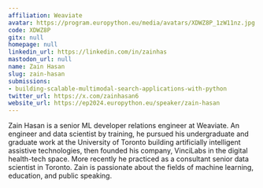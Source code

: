 ```yaml
---
affiliation: Weaviate
avatar: https://program.europython.eu/media/avatars/XDWZ8P_1zW11nz.jpg
code: XDWZ8P
gitx: null
homepage: null
linkedin_url: https://linkedin.com/in/zainhas
mastodon_url: null
name: Zain Hasan
slug: zain-hasan
submissions:
- building-scalable-multimodal-search-applications-with-python
twitter_url: https://x.com/zainhasan6
website_url: https://ep2024.europython.eu/speaker/zain-hasan
---
```


Zain Hasan is a senior ML developer relations engineer at Weaviate. An engineer and data scientist by training, he pursued his undergraduate and graduate work at the University of Toronto building artificially intelligent assistive technologies, then founded his company, VinciLabs in the digital health-tech space. More recently he practiced as a consultant senior data scientist in Toronto. Zain is passionate about the fields of machine learning, education, and public speaking.

